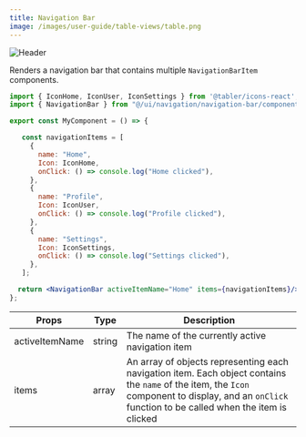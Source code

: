 ```yaml
---
title: Navigation Bar
image: /images/user-guide/table-views/table.png
---
```

<Frame>
  <img src="/images/user-guide/table-views/table.png" alt="Header" />
</Frame>

Renders a navigation bar that contains multiple `NavigationBarItem` components.

<Tabs>
<Tab title="Usage">

```jsx
import { IconHome, IconUser, IconSettings } from '@tabler/icons-react';
import { NavigationBar } from "@/ui/navigation/navigation-bar/components/NavigationBar";

export const MyComponent = () => {

   const navigationItems = [
     {
       name: "Home",
       Icon: IconHome,
       onClick: () => console.log("Home clicked"),
     },
     {
       name: "Profile",
       Icon: IconUser,
       onClick: () => console.log("Profile clicked"),
     },
     {
       name: "Settings",
       Icon: IconSettings,
       onClick: () => console.log("Settings clicked"),
     },
   ];

  return <NavigationBar activeItemName="Home" items={navigationItems}/>;
};
```

</Tab>
<Tab title="Props">


| Props | Type | Description |
|-------|------|-------------|
| activeItemName | string | The name of the currently active navigation item |
| items | array | An array of objects representing each navigation item. Each object contains the `name` of the item, the `Icon` component to display, and an `onClick` function to be called when the item is clicked |




</Tab>
</Tabs>

